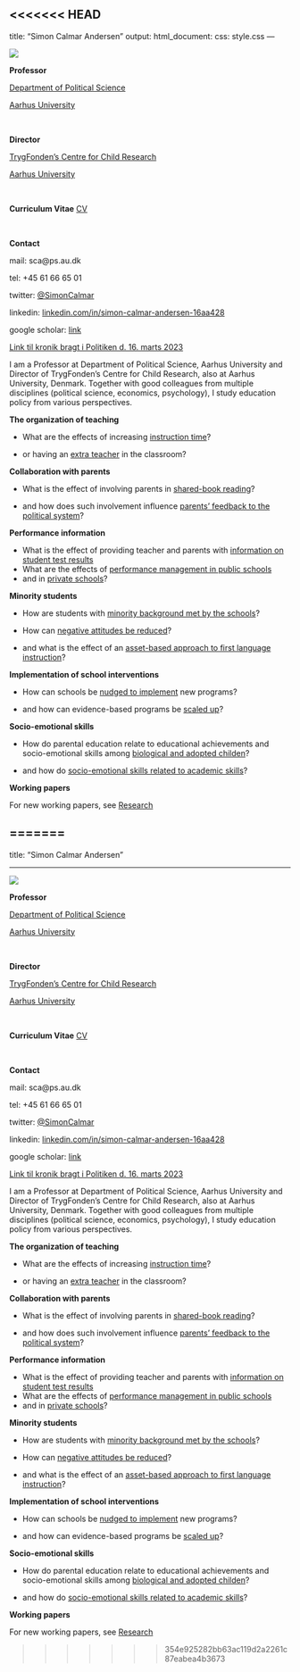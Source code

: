<<<<<<< HEAD
---
title: "Simon Calmar Andersen"
output:
  html_document:
    css: style.css
---


<div class="column-left">
![](Simon Calmar Andersen2_foto krediteres_Lars Kruse, AU Foto-portræt.jpg)

**Professor**

[Department of Political Science](https://ps.au.dk/) 

[Aarhus University](https://www.au.dk/)

<p>&nbsp;</p>

**Director** 

[TrygFonden's Centre for Child Research](https://childresearch.au.dk/)

[Aarhus University](https://www.au.dk/)

<p>&nbsp;</p>

**Curriculum Vitae** 
[CV](https://simon-calmar-andersen.github.io/docs/CV_SCA.pdf)
<p>&nbsp;</p>

**Contact**

mail: sca@ps.au.dk

tel: +45 61 66 65 01

twitter: [\@SimonCalmar](https://twitter.com/SimonCalmar)

linkedin: [linkedin.com/in/simon-calmar-andersen-16aa428](https://www.linkedin.com/in/simon-calmar-andersen-16aa428/)

google scholar: [link](https://scholar.google.dk/citations?user=_e8kP80AAAAJ&hl=da)

</div>
<div class="column-right">

[Link til kronik bragt i Politiken d. 16. marts 2023](https://simon-calmar-andersen.github.io/posts.html#Kunsten_at_pr%C3%B8ve_sig_frem_Et_kritisk_blik_p%C3%A5_SVM-regeringens_reformplaner) 

I am a Professor at Department of Political Science, Aarhus University and Director of TrygFonden's Centre for Child Research, also at Aarhus University, Denmark. Together with good colleagues from multiple disciplines (political science, economics, psychology), I study education policy from various perspectives. 

**The organization of teaching** 

* What are the effects of increasing [instruction time](https://doi.org/10.1073/pnas.1516686113)?

* or having an [extra teacher](https://doi.org/10.1093/jeea/jvy048) in the classroom? 

**Collaboration with parents** 

* What is the effect of involving parents in [shared-book reading](https://doi.org/10.1073/pnas.1607946113)?

* and how does such involvement influence [parents' feedback to the political system](https://doi.org/10.1111/ajps.12360)?

**Performance information** 

* What is the effect of providing teacher and parents with [information on student test results](https://doi.org/10.1093/jopart/muz036) 
* What are the effects of [performance management in public schools](https://doi.org/10.1111/j.1467-9299.2008.00717.x) 
* and in [private schools](https://doi.org/10.1093/jopart/mut019)?

**Minority students**

* How are students with [minority background met by the schools](https://doi.org/10.1093/jopart/mux006)?

* How can [negative attitudes be reduced](https://doi.org/10.1093/jopart/muy083)?

* and what is the effect of an [asset-based approach to first language instruction](https://rdcu.be/czIQi)?

**Implementation of school interventions**

* How can schools be [nudged to implement](https://doi.org/10.1093/jopart/muaa022) new programs?

* and how can evidence-based programs be [scaled up](https://hceconomics.uchicago.edu/research/working-paper/implementing-educational-interventions-scale)?

**Socio-emotional skills**

* How do parental education relate to educational achievements and socio-emotional skills among [biological and adopted childen](https://doi.org/10.1037/pspp0000314)?

* and how do [socio-emotional skills related to academic skills](https://doi.org/10.1111/jopy.12538)?

**Working papers**

For new working papers, see [Research](https://simon-calmar-andersen.github.io/publications.html)

</div>

</div>






=======
---
title: "Simon Calmar Andersen"

---



<div class="column-left">
![](Billede SCA.jpg)

**Professor**

[Department of Political Science](https://ps.au.dk/) 

[Aarhus University](https://www.au.dk/)

<p>&nbsp;</p>

**Director** 

[TrygFonden's Centre for Child Research](https://childresearch.au.dk/)

[Aarhus University](https://www.au.dk/)

<p>&nbsp;</p>

**Curriculum Vitae** 
[CV](https://simon-calmar-andersen.github.io/docs/CV_SCA.pdf)
<p>&nbsp;</p>

**Contact**

mail: sca@ps.au.dk

tel: +45 61 66 65 01

twitter: [\@SimonCalmar](https://twitter.com/SimonCalmar)

linkedin: [linkedin.com/in/simon-calmar-andersen-16aa428](https://www.linkedin.com/in/simon-calmar-andersen-16aa428/)

google scholar: [link](https://scholar.google.dk/citations?user=_e8kP80AAAAJ&hl=da)

</div>
<div class="column-right">

[Link til kronik bragt i Politiken d. 16. marts 2023](https://simon-calmar-andersen.github.io/posts.html#Kunsten_at_pr%C3%B8ve_sig_frem_Et_kritisk_blik_p%C3%A5_SVM-regeringens_reformplaner) 

I am a Professor at Department of Political Science, Aarhus University and Director of TrygFonden's Centre for Child Research, also at Aarhus University, Denmark. Together with good colleagues from multiple disciplines (political science, economics, psychology), I study education policy from various perspectives. 

**The organization of teaching** 

* What are the effects of increasing [instruction time](https://doi.org/10.1073/pnas.1516686113)?

* or having an [extra teacher](https://doi.org/10.1093/jeea/jvy048) in the classroom? 

**Collaboration with parents** 

* What is the effect of involving parents in [shared-book reading](https://doi.org/10.1073/pnas.1607946113)?

* and how does such involvement influence [parents' feedback to the political system](https://doi.org/10.1111/ajps.12360)?

**Performance information** 

* What is the effect of providing teacher and parents with [information on student test results](https://doi.org/10.1093/jopart/muz036) 
* What are the effects of [performance management in public schools](https://doi.org/10.1111/j.1467-9299.2008.00717.x) 
* and in [private schools](https://doi.org/10.1093/jopart/mut019)?

**Minority students**

* How are students with [minority background met by the schools](https://doi.org/10.1093/jopart/mux006)?

* How can [negative attitudes be reduced](https://doi.org/10.1093/jopart/muy083)?

* and what is the effect of an [asset-based approach to first language instruction](https://rdcu.be/czIQi)?

**Implementation of school interventions**

* How can schools be [nudged to implement](https://doi.org/10.1093/jopart/muaa022) new programs?

* and how can evidence-based programs be [scaled up](https://hceconomics.uchicago.edu/research/working-paper/implementing-educational-interventions-scale)?

**Socio-emotional skills**

* How do parental education relate to educational achievements and socio-emotional skills among [biological and adopted childen](https://doi.org/10.1037/pspp0000314)?

* and how do [socio-emotional skills related to academic skills](https://doi.org/10.1111/jopy.12538)?

**Working papers**

For new working papers, see [Research](https://simon-calmar-andersen.github.io/publications.html)

</div>







>>>>>>> 354e925282bb63ac119d2a2261c87eabea4b3673
